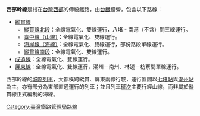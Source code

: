 {{About|台鐵的鐵路幹線|台灣一條省道的別稱|台1線}}
{{台灣交通}}
'''西部幹線'''是指在[[台灣|台灣]][[臺灣西部|西部]]的傳統鐵路，由[[臺灣鐵路管理局|台鐵]]經營，包含以下路線：
* [[縱貫線_(鐵路)|縱貫線]]
**[[縱貫線北段|縱貫線北段]]：全線電氣化、雙線運行，八堵 - 南港（不含）間三線運行。
**[[臺中線|臺中線（山線）]]：全線電氣化、雙線運行。
**[[海岸線_(臺鐵)|海岸線（海線）]]：全線電氣化、雙線運行，部份路段單線運行。
**[[縱貫線南段|縱貫線南段]]：全線電氣化、雙線運行。
*[[成追線|成追線]]：全線電氣化、雙線運行。
*[[屏東線|屏東線]]：全線電氣化、雙線運行，潮州－南州、林邊－枋寮間單線運行。

西部幹線的[[城際列車|城際列車]]，大都橫跨縱貫、屏東兩線行駛，運行區間以[[七堵車站|七堵站]]與[[潮州車站_(台灣)|潮州站]]為主，亦有部分為東部直通運行的列車；並且列車[[班次|班次]]主要行經山線，而非屬於縱貫線正式編制的海線。

{{DEFAULTSORT:Western Line}}
{{臺灣鐵路}}
{{台灣鐵路運輸}}

[[Category:臺灣鐵路管理局路線|Category:臺灣鐵路管理局路線]]